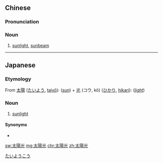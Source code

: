 {{also|太阳光}}
==Chinese==
{{zh-forms|s=太阳光|type=21}}

===Pronunciation===
{{zh-pron
|m=tàiyángguāng
|c=taai3 joeng4 gwong1
|cat=n
}}

===Noun===
{{zh-noun}}

# [[sunlight]], [[sunbeam]]

----

==Japanese==
{{ja-kanjitab|たい|よう|こう}}

===Etymology===
From [[太陽]] ([[たいよう]], [[taiyō]]): (''[[sun]]'') + [[光]] (コウ, kō) ([[ひかり]], [[hikari]]): (''[[light]]'')
{{rfe|lang=ja}}

===Noun===
{{ja-noun|たいようこう|hhira=たいやうくわう}}

# [[sunlight]]
#: {{ja-usex|'''太陽光'''による発電|'''たいようこう''' に よる はつでん|the electric power generation from '''sunlight'''}}

====Synonyms====
* {{ja-r|日光|にっこう}}

[[Category:ja:Light|たいようこう]]

[[sw:太陽光]]
[[mg:太陽光]]
[[chr:太陽光]]
[[zh:太陽光]]
